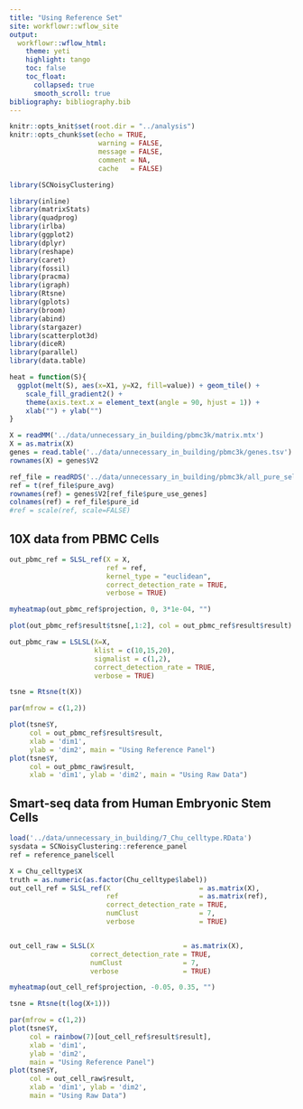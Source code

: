 ```yaml
---
title: "Using Reference Set"
site: workflowr::wflow_site
output:
  workflowr::wflow_html:
    theme: yeti
    highlight: tango
    toc: false
    toc_float: 
      collapsed: true
      smooth_scroll: true
bibliography: bibliography.bib
---
```

```r
knitr::opts_knit$set(root.dir = "../analysis")
knitr::opts_chunk$set(echo = TRUE, 
                      warning = FALSE, 
                      message = FALSE, 
                      comment = NA,
                      cache   = FALSE)
```


```r
library(SCNoisyClustering)

library(inline)
library(matrixStats)
library(quadprog)
library(irlba)
library(ggplot2)
library(dplyr)
library(reshape)
library(caret)
library(fossil)
library(pracma)
library(igraph)
library(Rtsne)
library(gplots)
library(broom)
library(abind)
library(stargazer)
library(scatterplot3d)
library(diceR)
library(parallel)
library(data.table)

heat = function(S){
  ggplot(melt(S), aes(x=X1, y=X2, fill=value)) + geom_tile() +
    scale_fill_gradient2() +
    theme(axis.text.x = element_text(angle = 90, hjust = 1)) +
    xlab("") + ylab("")
}
```



```r
X = readMM('../data/unnecessary_in_building/pbmc3k/matrix.mtx')
X = as.matrix(X)
genes = read.table('../data/unnecessary_in_building/pbmc3k/genes.tsv')
rownames(X) = genes$V2

ref_file = readRDS('../data/unnecessary_in_building/pbmc3k/all_pure_select_11types.rds')
ref = t(ref_file$pure_avg)
rownames(ref) = genes$V2[ref_file$pure_use_genes]
colnames(ref) = ref_file$pure_id
#ref = scale(ref, scale=FALSE)
```

## 10X data from PBMC Cells
```r
out_pbmc_ref = SLSL_ref(X = X, 
                        ref = ref,
                        kernel_type = "euclidean",
                        correct_detection_rate = TRUE,
                        verbose = TRUE)

myheatmap(out_pbmc_ref$projection, 0, 3*1e-04, "")

plot(out_pbmc_ref$result$tsne[,1:2], col = out_pbmc_ref$result$result)

out_pbmc_raw = LSLSL(X=X, 
                     klist = c(10,15,20), 
                     sigmalist = c(1,2), 
                     correct_detection_rate = TRUE, 
                     verbose = TRUE)

tsne = Rtsne(t(X))

par(mfrow = c(1,2))

plot(tsne$Y, 
     col = out_pbmc_ref$result$result,
     xlab = 'dim1',
     ylab = 'dim2', main = "Using Reference Panel")
plot(tsne$Y, 
     col = out_pbmc_raw$result,
     xlab = 'dim1', ylab = 'dim2', main = "Using Raw Data")

```

## Smart-seq data from Human Embryonic Stem Cells

```r
load('../data/unnecessary_in_building/7_Chu_celltype.RData')
sysdata = SCNoisyClustering::reference_panel
ref = reference_panel$cell

X = Chu_celltype$X
truth = as.numeric(as.factor(Chu_celltype$label))
out_cell_ref = SLSL_ref(X                      = as.matrix(X), 
                        ref                    = as.matrix(ref),
                        correct_detection_rate = TRUE,
                        numClust               = 7,
                        verbose                = TRUE)


out_cell_raw = SLSL(X                      = as.matrix(X),
                    correct_detection_rate = TRUE,
                    numClust               = 7,
                    verbose                = TRUE)

myheatmap(out_cell_ref$projection, -0.05, 0.35, "")

tsne = Rtsne(t(log(X+1)))

par(mfrow = c(1,2))
plot(tsne$Y, 
     col = rainbow(7)[out_cell_ref$result$result],
     xlab = 'dim1',
     ylab = 'dim2', 
     main = "Using Reference Panel")
plot(tsne$Y, 
     col = out_cell_raw$result,
     xlab = 'dim1', ylab = 'dim2', 
     main = "Using Raw Data")


```
